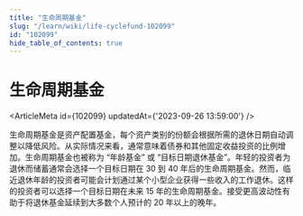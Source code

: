 ```yaml
---
title: "生命周期基金"
slug: "/learn/wiki/life-cyclefund-102099"
id: "102099"
hide_table_of_contents: true
---
```



# 生命周期基金

<ArticleMeta id={102099} updatedAt={'2023-09-26 13:59:00'} />
<div className='border-solid border-b border-t-0 my-4 border-[var(--ifm-color-gray-300)]' />

生命周期基金是资产配置基金，每个资产类别的份额会根据所需的退休日期自动调整以降低风险。从实际情况来看，通常意味着债券和其他固定收益投资的比例增加。生命周期基金也被称为 “年龄基金” 或 “目标日期退休基金”。年轻的投资者为退休而储蓄通常会选择一个目标日期在 30 到 40 年后的生命周期基金。然而，临近退休年龄的投资者可能会计划通过某个小型企业获得一些收入的工作退休。这样的投资者可以选择一个目标日期在未来 15 年的生命周期基金。接受更高波动性有助于将退休基金延续到大多数个人预计的 20 年以上的晚年。
